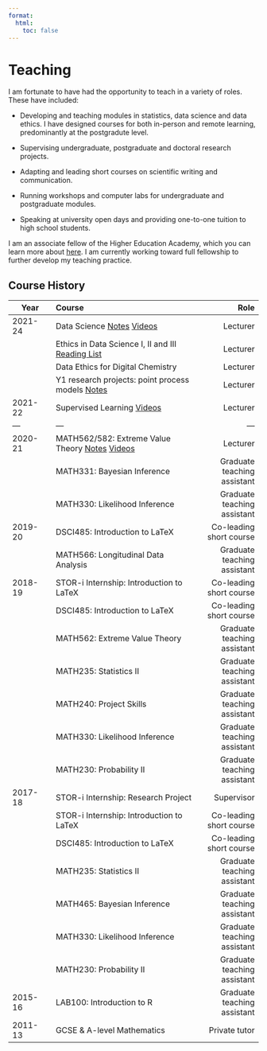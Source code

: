 ```yaml
---
format:
  html:
    toc: false
---
```

# Teaching

I am fortunate to have had the opportunity to teach in a variety of roles. These have included:

- Developing and teaching modules in statistics, data science and data ethics. I have designed courses for both in-person and remote learning, predominantly at the postgradute level.

- Supervising undergraduate, postgraduate and doctoral research projects. 

- Adapting and leading short courses on scientific writing and communication.

- Running workshops and computer labs for undergraduate and postgraduate modules.

- Speaking at university open days and providing one-to-one tuition to high school students.


I am an associate fellow of the Higher Education Academy, which you can learn more about [here](https://www.advance-he.ac.uk/fellowship/associate-fellowship). I am currently working toward full fellowship to further develop my teaching practice. 

## Course History

| Year    | Course                    |    Role   |
|---------|:-----------------------------|-----------:|
|2021-24  | Data Science [Notes](https://eds-notes.zakvarty.com/) [Videos](https://youtube.com/playlist?list=PLBVD-YN3U17AiyuMwW77yGnVuqbS8tdtq&si=hK0sT8aKnPe_RyBs) | Lecturer  |
|         | Ethics in Data Science I, II and III [Reading List](ethics-reading-list.qmd) | Lecturer  |
|         | Data Ethics for Digital Chemistry               | Lecturer  |
|         | Y1 research projects: point process models [Notes](https://m1r.zakvarty.com/)      | Lecturer  |
|2021-22  | Supervised Learning [Videos](https://youtube.com/playlist?list=PLBVD-YN3U17BybIN_6drVs9LLmw7f_XvN&si=1JbE4Uci_RfqjTzJ)                             | Lecturer  |
| ---     |  ---                                            | ---       |
|2020-21  | MATH562/582: Extreme Value Theory [Notes](https://extremes-notes.zakvarty.com/) [Videos](https://youtube.com/playlist?list=PLBVD-YN3U17Ce7tO3bkJqgJT_JrgkFgA5&si=FSX7cOx8JxzTmqgu)| Lecturer |
|         | MATH331: Bayesian Inference  | Graduate teaching assistant|
|         | MATH330: Likelihood Inference | Graduate teaching assistant|
| 2019-20 | DSCI485: Introduction to LaTeX   |	Co-leading short course|
|         | MATH566: Longitudinal Data Analysis | Graduate teaching assistant|
| 2018-19 |	STOR-i Internship: Introduction to LaTeX  |	Co-leading short course|
|         | DSCI485: Introduction to LaTeX   |	Co-leading short course|
|         | MATH562: Extreme Value Theory |	Graduate teaching assistant|
|         |	MATH235: Statistics II	| Graduate teaching assistant|
|         |	MATH240: Project Skills   |	Graduate teaching assistant|
|         |	MATH330: Likelihood Inference   |	Graduate teaching assistant|
|         |	MATH230: Probability II   |	Graduate teaching assistant|
| 2017-18 |	STOR-i Internship: Research Project |	Supervisor|
|         | STOR-i Internship: Introduction to LaTeX  |	Co-leading short course|
|         |	DSCI485: Introduction to LaTeX   |	Co-leading short course|
|         |	MATH235: Statistics II	   |Graduate teaching assistant|
|         |	MATH465: Bayesian Inference   |	Graduate teaching assistant|
|         |	MATH330: Likelihood Inference   |	Graduate teaching assistant|
|         |	MATH230: Probability II   |	Graduate teaching assistant|
| 2015-16 |	LAB100: Introduction to R   |	Graduate teaching assistant|
| 2011-13 | GCSE & A-level Mathematics | Private tutor |

